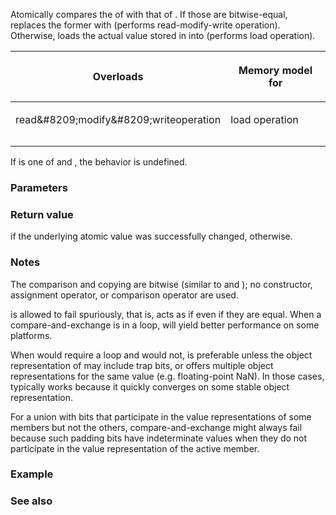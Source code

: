 {{cpp/atomic/atomic/title|compare_exchange_weak|compare_exchange_strong}}
{{cpp/atomic/atomic/navbar}}

{{dcl begin}}
{{dcl|num=1|since=c++11|
bool compare_exchange_weak( T&amp; expected, T desired,
                            std::memory_order success, 
                            std::memory_order failure ) noexcept;
}}
{{dcl|num=2|since=c++11|
bool compare_exchange_weak( T&amp; expected, T desired,
                            std::memory_order success, 
                            std::memory_order failure ) volatile noexcept;
}}
{{dcl|num=3|since=c++11|1=
bool compare_exchange_weak( T&amp; expected, T desired,
                            std::memory_order order =
                                std::memory_order_seq_cst ) noexcept;
}}
{{dcl|num=4|since=c++11|1=
bool compare_exchange_weak( T&amp; expected, T desired,
                            std::memory_order order =
                                std::memory_order_seq_cst ) volatile noexcept;
}}
{{dcl|num=5|since=c++11|
bool compare_exchange_strong( T&amp; expected, T desired,
                              std::memory_order success, 
                              std::memory_order failure ) noexcept;
}}
{{dcl|num=6|since=c++11|
bool compare_exchange_strong( T&amp; expected, T desired,
                              std::memory_order success, 
                              std::memory_order failure ) volatile noexcept;
}}
{{dcl|num=7|since=c++11|1=
bool compare_exchange_strong( T&amp; expected, T desired,
                              std::memory_order order = 
                                  std::memory_order_seq_cst ) noexcept;
}}
{{dcl|num=8|since=c++11|1=
bool compare_exchange_strong
    ( T&amp; expected, T desired,
      std::memory_order order = std::memory_order_seq_cst ) volatile noexcept;
}}
{{dcl end}}

Atomically compares the {{rev inl|until=c++20|[[cpp/language/object|object representation]]}}{{rev inl|since=c++20|[[cpp/language/object|value representation]]}} of {{c|*this}} with that of {{c|expected}}. If those are bitwise-equal, replaces the former with {{c|desired}} (performs read-modify-write operation). Otherwise, loads the actual value stored in {{c|*this}} into {{c|expected}} (performs load operation).

{|class="wikitable" style="text-align: center;"
!rowspan=2|{{nbsp}}Overloads{{nbsp}}
!colspan=2|Memory model for
|-
!{{nbsp}}read&amp;#8209;modify&amp;#8209;write{{nbsp}}operation{{nbsp}}
!load operation
|-
|{{v|1,2,5,6}}
|{{c|success}}
|{{c|failure}}
|-
|{{v|3,4,7,8}}
|{{c|order}}
|
* {{c|std::memory_order_acquire}} if&lt;br&gt;{{c|order}} is {{c|std::memory_order_acq_rel}}
* {{c|std::memory_order_relaxed}} if&lt;br&gt;{{c|order}} is {{c|std::memory_order_release}}
* otherwise {{c|order}}
|}

If {{c|failure}}{{rev inl|until=c++17| is stronger than {{c|success}} or}} is one of {{c|std::memory_order_release}} and {{c|std::memory_order_acq_rel}}, the behavior is undefined.

{{rrev|since=c++20|
It is deprecated if {{c|std::atomic&lt;T&gt;::is_always_lock_free}} is {{c|false}} and any {{c/core|volatile}} overload participates in overload resolution.
}}

===Parameters===
{{par begin}}
{{par|expected|reference to the value expected to be found in the atomic object}}
{{par|desired|the value to store in the atomic object if it is as expected}}
{{par|success|the memory synchronization ordering for the read-modify-write operation if the comparison succeeds}}
{{par|failure|the memory synchronization ordering for the load operation if the comparison fails}}
{{par|order|the memory synchronization ordering for both operations}}
{{par end}}

===Return value===
{{c|true}} if the underlying atomic value was successfully changed, {{c|false}} otherwise.

===Notes===
The comparison and copying are bitwise (similar to {{lc|std::memcmp}} and {{lc|std::memcpy}}); no constructor, assignment operator, or comparison operator are used.

{{tt|compare_exchange_weak}} is allowed to fail spuriously, that is, acts as if {{c|1=*this != expected}} even if they are equal. When a compare-and-exchange is in a loop, {{tt|compare_exchange_weak}} will yield better performance on some platforms.

When {{tt|compare_exchange_weak}} would require a loop and {{tt|compare_exchange_strong}} would not, {{tt|compare_exchange_strong}} is preferable unless the object representation of {{tt|T}} may include {{rev inl|until=c++20|padding bits,}} trap bits, or offers multiple object representations for the same value (e.g. floating-point NaN). In those cases, {{tt|compare_exchange_weak}} typically works because it quickly converges on some stable object representation.

For a union with bits that participate in the value representations of some members but not the others, compare-and-exchange might always fail because such padding bits have indeterminate values when they do not participate in the value representation of the active member.

{{rrev|since=c++20|1=
Padding bits that never participate in an object's value representation are ignored.
}}

===Example===
{{example
|Compare-and-exchange operations are often used as basic building blocks of {{enwiki|Non-blocking algorithm|lock-free}} data structures.
|code=
#include &lt;atomic&gt;

template&lt;typename T&gt;
struct node
{
    T data;
    node* next;
    node(const T&amp; data) : data(data), next(nullptr) {}
};

template&lt;typename T&gt;
class stack
{
    std::atomic&lt;node&lt;T&gt;*&gt; head;
public:
    void push(const T&amp; data)
    {
        node&lt;T&gt;* new_node = new node&lt;T&gt;(data);
        
        // put the current value of head into new_node-&gt;next
        new_node-&gt;next = head.load(std::memory_order_relaxed);
        
        // now make new_node the new head, but if the head
        // is no longer what's stored in new_node-&gt;next
        // (some other thread must have inserted a node just now)
        // then put that new head into new_node-&gt;next and try again
        while (!head.compare_exchange_weak(new_node-&gt;next, new_node,
                                           std::memory_order_release,
                                           std::memory_order_relaxed))
            ; // the body of the loop is empty

// Note: the above use is not thread-safe in at least 
// GCC prior to 4.8.3 (bug 60272), clang prior to 2014-05-05 (bug 18899)
// MSVC prior to 2014-03-17 (bug 819819). The following is a workaround:
//      node&lt;T&gt;* old_head = head.load(std::memory_order_relaxed);
//      do
//      {
//          new_node-&gt;next = old_head;
//      }
//      while (!head.compare_exchange_weak(old_head, new_node,
//                                         std::memory_order_release,
//                                         std::memory_order_relaxed));
    }
};

int main()
{
    stack&lt;int&gt; s;
    s.push(1);
    s.push(2);
    s.push(3);
}
}}

{{example
|Demonstrates how {{tt|std::compare_exchange_strong}} either changes the value of the atomic variable or the variable used for comparison.{{todo|more practical use of the strong CAS would be nice, such as where Concurrency in Action uses it}}
|code=
#include &lt;atomic&gt;
#include &lt;iostream&gt;

std::atomic&lt;int&gt; ai;

int tst_val = 4;
int new_val = 5;
bool exchanged = false;

void valsout()
{
    std::cout &lt;&lt; "ai = " &lt;&lt; ai
	      &lt;&lt; "  tst_val = " &lt;&lt; tst_val
	      &lt;&lt; "  new_val = " &lt;&lt; new_val
	      &lt;&lt; "  exchanged = " &lt;&lt; std::boolalpha &lt;&lt; exchanged
	      &lt;&lt; '\n';
}

int main()
{
    ai = 3;
    valsout();
    
    // tst_val != ai   ==&gt;  tst_val is modified
    exchanged = ai.compare_exchange_strong(tst_val, new_val);
    valsout();
    
    // tst_val == ai   ==&gt;  ai is modified
    exchanged = ai.compare_exchange_strong(tst_val, new_val);
    valsout();
}
|output=
ai = 3  tst_val = 4  new_val = 5  exchanged = false
ai = 3  tst_val = 3  new_val = 5  exchanged = false
ai = 5  tst_val = 3  new_val = 5  exchanged = true
}}

===See also===
{{dsc begin}}
{{dsc inc|cpp/atomic/dsc atomic_compare_exchange}}
{{dsc end}}

{{langlinks|de|es|fr|it|ja|pt|ru|zh}}